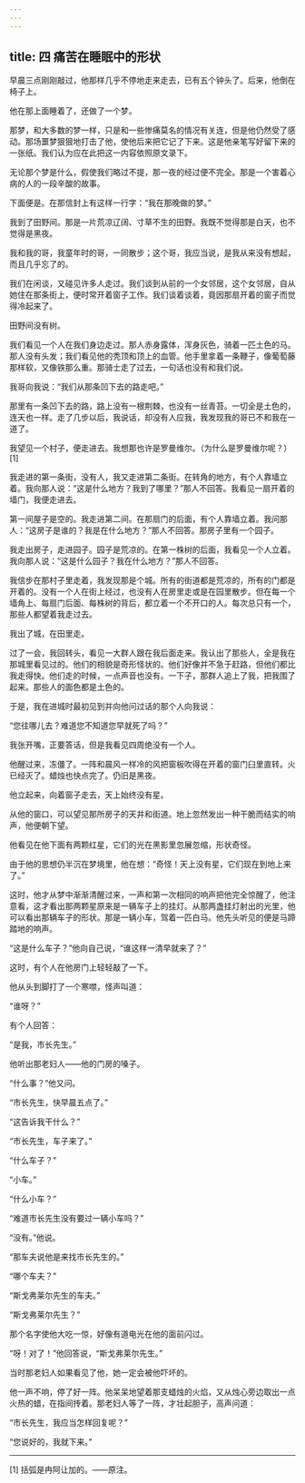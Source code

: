 ```yaml
---
---
---
```

title: 四 痛苦在睡眠中的形状
---




早晨三点刚刚敲过，他那样几乎不停地走来走去，已有五个钟头了。后来，他倒在椅子上。

他在那上面睡着了，还做了一个梦。

那梦，和大多数的梦一样，只是和一些惨痛莫名的情况有关连，但是他仍然受了感动。那场噩梦狠狠地打击了他，使他后来把它记了下来。这是他亲笔写好留下来的一张纸。我们认为应在此把这一内容依照原文录下。

无论那个梦是什么，假使我们略过不提，那一夜的经过便不完全。那是一个害着心病的人的一段辛酸的故事。

下面便是。在那信封上有这样一行字：“我在那晚做的梦。”

我到了田野间。那是一片荒凉辽阔、寸草不生的田野。我既不觉得那是白天，也不觉得是黑夜。

我和我的哥，我童年时的哥，一同散步；这个哥，我应当说，是我从来没有想起，而且几乎忘了的。

我们在闲谈，又碰见许多人走过。我们谈到从前的一个女邻居，这个女邻居，自从她住在那条街上，便时常开着窗子工作。我们谈着谈着，竟因那扇开着的窗子而觉得冷起来了。

田野间没有树。

我们看见一个人在我们身边走过。那人赤身露体，浑身灰色，骑着一匹土色的马。那人没有头发；我们看见他的秃顶和顶上的血管。他手里拿着一条鞭子，像葡萄藤那样软，又像铁那么重。那骑士走了过去，一句话也没有和我们说。

我哥向我说：“我们从那条凹下去的路走吧。”

那里有一条凹下去的路，路上没有一根荆棘，也没有一丝青苔。一切全是土色的，连天也一样。走了几步以后，我说话，却没有人应我，我发现我的哥已不和我在一道了。

我望见一个村子，便走进去。我想那也许是罗曼维尔。（为什么是罗曼维尔呢？）[1]

我走进的第一条街，没有人，我又走进第二条街。在转角的地方，有个人靠墙立着。我向那人说：“这是什么地方？我到了哪里？”那人不回答。我看见一扇开着的墙门，我便走进去。

第一间屋子是空的。我走进第二间。在那扇门的后面，有个人靠墙立着。我问那人：“这房子是谁的？我是在什么地方？”那人不回答。那房子里有一个园子。

我走出房子，走进园子。园子是荒凉的。在第一株树的后面，我看见一个人立着。我向那人说：“这是什么园子？我在什么地方？”那人不回答。

我信步在那村子里走着，我发现那是个城。所有的街道都是荒凉的，所有的门都是开着的。没有一个人在街上经过，也没有人在房里走或是在园里散步。但在每一个墙角上、每扇门后面、每株树的背后，都立着一个不开口的人。每次总只有一个，那些人都望着我走过去。

我出了城，在田里走。

过了一会，我回转头，看见一大群人跟在我后面走来。我认出了那些人，全是我在那城里看见过的。他们的相貌是奇形怪状的。他们好像并不急于赶路，但他们都比我走得快。他们走的时候，一点声音也没有。一下子，那群人追上了我，把我围了起来。那些人的面色都是土色的。

于是，我在进城时最初见到并向他问过话的那个人向我说：

“您往哪儿去？难道您不知道您早就死了吗？”

我张开嘴，正要答话，但是我看见四周绝没有一个人。

他醒过来，冻僵了。一阵和晨风一样冷的风把窗板吹得在开着的窗门臼里直转。火已经灭了。蜡烛也快点完了。仍旧是黑夜。

他立起来，向着窗子走去，天上始终没有星。

从他的窗口，可以望见那所房子的天井和街道。地上忽然发出一种干脆而结实的响声，他便朝下望。

他看见在他下面有两颗红星，它们的光在黑影里忽展忽缩，形状奇怪。

由于他的思想仍半沉在梦境里，他在想：“奇怪！天上没有星，它们现在到地上来了。”

这时，他才从梦中渐渐清醒过来，一声和第一次相同的响声把他完全惊醒了，他注意看，这才看出那两颗星原来是一辆车子上的挂灯。从那两盏挂灯射出的光里，他可以看出那辆车子的形状。那是一辆小车，驾着一匹白马。他先头听见的便是马蹄踏地的响声。

“这是什么车子？”他向自己说，“谁这样一清早就来了？”

这时，有个人在他房门上轻轻敲了一下。

他从头到脚打了一个寒噤，怪声叫道：

“谁呀？”

有个人回答：

“是我，市长先生。”

他听出那老妇人——他的门房的嗓子。

“什么事？”他又问。

“市长先生，快早晨五点了。”

“这告诉我干什么？”

“市长先生，车子来了。”

“什么车子？”

“小车。”

“什么小车？”

“难道市长先生没有要过一辆小车吗？”

“没有。”他说。

“那车夫说他是来找市长先生的。”

“哪个车夫？”

“斯戈弗莱尔先生的车夫。”

“斯戈弗莱尔先生？”

那个名字使他大吃一惊，好像有道电光在他的面前闪过。

“呀！对了！”他回答说，“斯戈弗莱尔先生。”

当时那老妇人如果看见了他，她一定会被他吓坏的。

他一声不响，停了好一阵。他呆呆地望着那支蜡烛的火焰，又从烛心旁边取出一点火热的蜡，在指间抟着。那老妇人等了一阵，才壮起胆子，高声问道：

“市长先生，我应当怎样回复呢？”

“您说好的，我就下来。”



* * *



[1] 括弧是冉阿让加的。——原注。